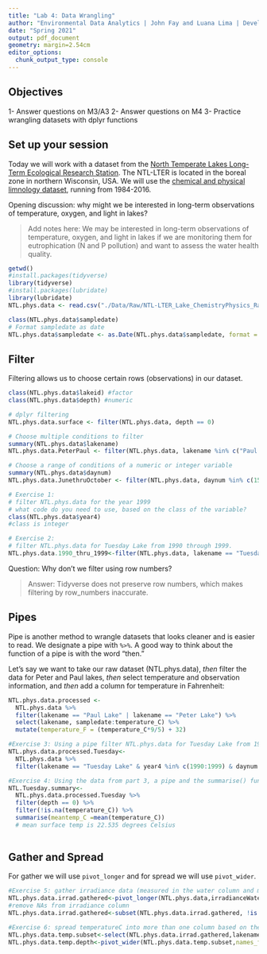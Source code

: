 ```yaml
---
title: "Lab 4: Data Wrangling"
author: "Environmental Data Analytics | John Fay and Luana Lima | Developed by Kateri Salk"
date: "Spring 2021"
output: pdf_document
geometry: margin=2.54cm
editor_options: 
  chunk_output_type: console
---
```


## Objectives
1- Answer questions on M3/A3
2- Answer questions on M4
3- Practice wrangling datasets with dplyr functions

## Set up your session

Today we will work with a dataset from the [North Temperate Lakes Long-Term Ecological Research Station](https://lter.limnology.wisc.edu/about/overview). The NTL-LTER is located in the boreal zone in northern Wisconsin, USA. We will use the [chemical and physical limnology dataset](https://lter.limnology.wisc.edu/content/cascade-project-north-temperate-lakes-lter-core-data-physical-and-chemical-limnology-1984), running from 1984-2016. 

Opening discussion: why might we be interested in long-term observations of temperature, oxygen, and light in lakes?

> Add notes here: We may be interested in long-term observations of temperature, oxygen, and light in lakes if we are monitoring them for eutrophication (N and P pollution) and want to assess the water health quality. 

```r
getwd()
#install.packages(tidyverse)
library(tidyverse)
#install.packages(lubridate)
library(lubridate)
NTL.phys.data <- read.csv("./Data/Raw/NTL-LTER_Lake_ChemistryPhysics_Raw.csv", stringsAsFactors = TRUE)

class(NTL.phys.data$sampledate)
# Format sampledate as date
NTL.phys.data$sampledate <- as.Date(NTL.phys.data$sampledate, format = "%m/%d/%y")
```


## Filter

Filtering allows us to choose certain rows (observations) in our dataset.

```r
class(NTL.phys.data$lakeid) #factor
class(NTL.phys.data$depth) #numeric

# dplyr filtering
NTL.phys.data.surface <- filter(NTL.phys.data, depth == 0)

# Choose multiple conditions to filter
summary(NTL.phys.data$lakename)
NTL.phys.data.PeterPaul <- filter(NTL.phys.data, lakename %in% c("Paul Lake", "Peter Lake"))

# Choose a range of conditions of a numeric or integer variable
summary(NTL.phys.data$daynum)
NTL.phys.data.JunethruOctober <- filter(NTL.phys.data, daynum %in% c(152:304))

# Exercise 1: 
# filter NTL.phys.data for the year 1999
# what code do you need to use, based on the class of the variable?
class(NTL.phys.data$year4) 
#class is integer

# Exercise 2: 
# filter NTL.phys.data for Tuesday Lake from 1990 through 1999.
NTL.phys.data.1990_thru_1999<-filter(NTL.phys.data, lakename == "Tuesday Lake" & year4 %in% c(1990:1999))

```
Question: Why don't we filter using row numbers?

> Answer: Tidyverse does not preserve row numbers, which makes filtering by row_numbers inaccurate.

## Pipes

Pipe is another method to wrangle datasets that looks cleaner and is easier to read.  We designate a pipe with `%>%`. A good way to think about the function of a pipe is with the word "then." 

Let's say we want to take our raw dataset (NTL.phys.data), *then* filter the data for Peter and Paul lakes, *then* select temperature and observation information, and *then* add a column for temperature in Fahrenheit: 

```r
NTL.phys.data.processed <- 
  NTL.phys.data %>%
  filter(lakename == "Paul Lake" | lakename == "Peter Lake") %>%
  select(lakename, sampledate:temperature_C) %>%
  mutate(temperature_F = (temperature_C*9/5) + 32)

#Exercise 3: Using a pipe filter NTL.phys.data for Tuesday Lake from 1990 through 1999 only for July 
NTL.phys.data.processed.Tuesday<-
  NTL.phys.data %>%
  filter(lakename == "Tuesday Lake" & year4 %in% c(1990:1999) & daynum %in% c(185:206))

#Exercise 4: Using the data from part 3, a pipe and the summarise() function find the mean surface temperature (hints: you will need to add another filter for depth==0). Make sure you eliminate NAs before computing the means
NTL.Tuesday.summary<-
  NTL.phys.data.processed.Tuesday %>%
  filter(depth == 0) %>% 
  filter(!is.na(temperature_C)) %>% 
  summarise(meantemp_C =mean(temperature_C))
  # mean surface temp is 22.535 degrees Celsius
  
```

## Gather and Spread

For gather we will use `pivot_longer` and for spread we will use `pivot_wider`.

```r
#Exercise 5: gather irradiance data (measured in the water column and measured on the deck of the sampling boat) into one column using pivot_longer
NTL.phys.data.irrad.gathered<-pivot_longer(NTL.phys.data,irradianceWater:irradianceDeck,names_to="Sampling.Type",values_to="Irradiance.Value")
#remove NAs from irradiance column 
NTL.phys.data.irrad.gathered<-subset(NTL.phys.data.irrad.gathered, !is.na(Irradiance.Value) & !is.na(temperature_C))

#Exercise 6: spread temperatureC into more than one column based on the depth
NTL.phys.data.temp.subset<-select(NTL.phys.data.irrad.gathered,lakename:Irradiance.Value)
NTL.phys.data.temp.depth<-pivot_wider(NTL.phys.data.temp.subset,names_from=depth,values_from=temperature_C )

```


